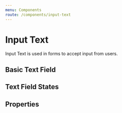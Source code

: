 ```yaml
---
menu: Components
route: /components/input-text
---
```



# Input Text

<ComponentStatus stage="pre" responsive="no" accessible="no" />

Input Text is used in forms to accept input from users.

## Basic Text Field

<Playground>
  <InputText size="small" placeholder="Small input" />
  <InputText placeholder="Normal input" />
  <InputText size="large" placeholder="Large input" />
</Playground>

## Text Field States

<Playground>
  <InputText disabled placeholder="Disabled input" />
  <InputText error placeholder="Invalid input" />
</Playground>

## Properties

<Props of={InputText} />
